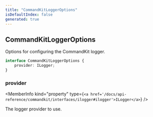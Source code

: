 ```yaml
---
title: "CommandKitLoggerOptions"
isDefaultIndex: false
generated: true
---
```



<!-- This file was generated from the CommandKit source. Do not modify. Instead, re-run the "docgen" script -->


## CommandKitLoggerOptions

<GenerationInfo sourceFile="packages/commandkit/src/logger/Logger.ts" sourceLine="7" packageName="commandkit" />

Options for configuring the CommandKit logger.

```ts title="Signature"
interface CommandKitLoggerOptions {
    provider: ILogger;
}
```

<div className="members-wrapper">

### provider

<MemberInfo kind="property" type={`<a href='/docs/api-reference/commandkit/interfaces/ilogger#ilogger'>ILogger</a>`}   />

The logger provider to use.


</div>
